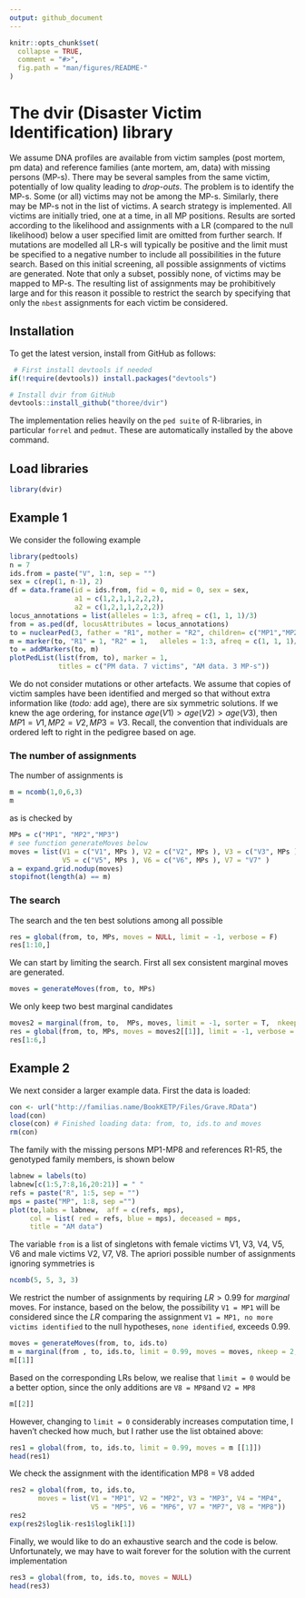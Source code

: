 ```yaml
---
output: github_document
---
```


<!-- README.md is generated from README.Rmd. Please edit that file -->

```r
knitr::opts_chunk$set(
  collapse = TRUE,
  comment = "#>",
  fig.path = "man/figures/README-"
)
```


# The dvir (Disaster Victim Identification) library

We assume DNA profiles are available from victim samples (post mortem, pm data) and 
reference families (ante mortem, am, data) with missing persons (MP-s). There may be 
several samples from the same victim, potentially of low quality leading to *drop-outs*.
The problem is to identify the MP-s. Some (or all) victims may not be 
among the MP-s. Similarly, there may be MP-s not in the list of victims.
A search strategy
is implemented. All victims are initially tried, one at a time, in all MP positions.
Results are sorted according to the likelihood and assignments with a LR (compared to the null
likelihood) below a user specified limit are omitted from further search. If mutations are 
modelled all LR-s will typically be positive and the limit must be specified to a negative number
to include all possibilities in the future search. Based on this initial screening, all possible assignments
of victims are generated. Note that only a subset, possibly none, of victims may be mapped to MP-s.
The resulting list of assignments may be prohibitively large and for this reason it possible to restrict the search by
specifying that only the `nbest` assignments for each victim be considered.

## Installation

To get the latest version, install from GitHub as follows:

```r
 # First install devtools if needed
if(!require(devtools)) install.packages("devtools")

# Install dvir from GitHub
devtools::install_github("thoree/dvir")
```
The implementation relies heavily on 
the `ped suite` of R-libraries, in particular `forrel` and `pedmut`. These are automatically installed by the above command.

## Load libraries

```r
library(dvir)
```

## Example 1

We consider the following example

```r
library(pedtools)
n = 7
ids.from = paste("V", 1:n, sep = "")
sex = c(rep(1, n-1), 2)
df = data.frame(id = ids.from, fid = 0, mid = 0, sex = sex,
                a1 = c(1,2,1,1,2,2,2),
                a2 = c(1,2,1,1,2,2,2))
locus_annotations = list(alleles = 1:3, afreq = c(1, 1, 1)/3)
from = as.ped(df, locusAttributes = locus_annotations)
to = nuclearPed(3, father = "R1", mother = "R2", children= c("MP1","MP2","MP3"))
m = marker(to, "R1" = 1, "R2" = 1,   alleles = 1:3, afreq = c(1, 1, 1)/3, name = "a1")
to = addMarkers(to, m)
plotPedList(list(from, to), marker = 1, 
            titles = c("PM data. 7 victims", "AM data. 3 MP-s"))
```

We do not consider mutations or other artefacts. We assume that copies of victim samples have been identified and merged so that without extra information like (*todo:* add age),
there are six symmetric solutions. If we knew the age ordering,
for instance $age(V1) > age(V2) > age(V3)$, then 
$MP1=V1, MP2=V2, MP3=V3$. Recall, the convention that individuals are
ordered left to right in the pedigree based on age.

### The number of assignments

The number of assignments is

```r
m = ncomb(1,0,6,3)
m
```

as is checked by

```r
MPs = c("MP1", "MP2","MP3")
# see function generateMoves below
moves = list(V1 = c("V1", MPs ), V2 = c("V2", MPs ), V3 = c("V3", MPs ), V4 = c("V4", MPs),
             V5 = c("V5", MPs ), V6 = c("V6", MPs ), V7 = "V7" )
a = expand.grid.nodup(moves)
stopifnot(length(a) == m)
```

### The search

The search and the ten best solutions among all possible
```r
res = global(from, to, MPs, moves = NULL, limit = -1, verbose = F)
res[1:10,]
```


We can start by limiting the search. First all sex consistent 
marginal moves are generated. 

```r
moves = generateMoves(from, to, MPs)
```


We only keep two best marginal candidates

```r
moves2 = marginal(from, to,  MPs, moves, limit = -1, sorter = T,  nkeep = 3)
res = global(from, to, MPs, moves = moves2[[1]], limit = -1, verbose = F)
res[1:6,]
```

## Example 2

We next consider a larger example data. First the data is loaded:

```r
con <- url("http://familias.name/BookKETP/Files/Grave.RData") 
load(con) 
close(con) # Finished loading data: from, to, ids.to and moves
rm(con)
```

The family with the missing persons MP1-MP8 and
references R1-R5, the genotyped family members, is shown below

```r
labnew = labels(to)
labnew[c(1:5,7:8,16,20:21)] = " "
refs = paste("R", 1:5, sep = "")
mps = paste("MP", 1:8, sep ="")
plot(to,labs = labnew,  aff = c(refs, mps),
     col = list( red = refs, blue = mps), deceased = mps,
     title = "AM data")
```

The variable `from` is a list of singletons with female victims V1, V3, V4, V5, V6
and male victims V2, V7, V8. The apriori possible number of assignments
ignoring symmetries is

```r
ncomb(5, 5, 3, 3)
```
We restrict the number of assignments by requiring $LR > 0.99$ for *marginal* moves.
For instance, based on the below, the possibility `V1 = MP1` will be considered
since the $LR$ comparing the assignment `V1 = MP1, no more victims identified` to the null hypotheses,
`none identified`, exceeds 0.99. 

```r
moves = generateMoves(from, to, ids.to)
m = marginal(from , to, ids.to, limit = 0.99, moves = moves, nkeep = 2, sorter = T)
m[[1]]
```
Based on the corresponding LRs below, we realise that `limit = 0` would be a better option, since
the only additions are `V8 = MP8`and `V2 = MP8`

```r
m[[2]]
```

However, changing to `limit = 0` considerably increases computation time, 
I haven't checked how much,  but I rather use the list obtained above:

```r
res1 = global(from, to, ids.to, limit = 0.99, moves = m [[1]])
head(res1)
```

We check the assignment with
the identification MP8 = V8 added

```r
res2 = global(from, to, ids.to, 
       moves = list(V1 = "MP1", V2 = "MP2", V3 = "MP3", V4 = "MP4",
                    V5 = "MP5", V6 = "MP6", V7 = "MP7", V8 = "MP8"))
res2
exp(res2$loglik-res1$loglik[1])
```

Finally, we would like to do an exhaustive search and the code is below. Unfortunately,
we may have to wait forever for the solution with the current implementation

```r
res3 = global(from, to, ids.to, moves = NULL)
head(res3)
```



